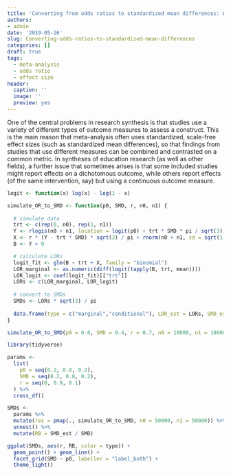 ```yaml
---
title: 'Converting from odds ratios to standardized mean differences: What to do with logistic regression coefficients?'
authors:
- admin
date: '2019-05-26'
slug: Converting-odds-ratios-to-standardized-mean-differences
categories: []
draft: true
tags:
  - meta-analysis
  - odds ratio
  - effect size
header:
  caption: ''
  image: ''
  preview: yes
---
```


One of the central problems in research synthesis is that studies use a variety of different types of outcome measures to assess a construct. This is the main reason that meta-analysis often uses standardized, scale-free effect sizes (such as standardized mean differences), so that findings from studies that use different measures can be combined and contrasted on a common metric. In syntheses of education research (as well as other fields), a further issue that sometimes arises is that some included studies might report effects on a dichotomous outcome, while others report effects (of the same intervention, say) but using a continuous outcome measure. 

```r
logit <- function(x) log(x) - log(1 - x)

simulate_OR_to_SMD <- function(p0, SMD, r, n0, n1) {
  
  # simulate data
  trt <- c(rep(0, n0), rep(1, n1))
  Y <- rlogis(n0 + n1, location = logit(p0) + trt * SMD * pi / sqrt(3))
  X <- r * (Y - trt * SMD) * sqrt(3) / pi + rnorm(n0 + n1, sd = sqrt(1 - r^2))
  B <- Y > 0

  # calculate LORs
  logit_fit <- glm(B ~ trt + X, family = "binomial")
  LOR_marginal <- as.numeric(diff(logit(tapply(B, trt, mean))))
  LOR_logit <- coef(logit_fit)[["trt"]]
  LORs <- c(LOR_marginal, LOR_logit)
  
  # convert to SMDs
  SMDs <- LORs * sqrt(3) / pi
  
  data.frame(type = c("marginal","conditional"), LOR_est = LORs, SMD_est = SMDs)
} 

simulate_OR_to_SMD(p0 = 0.6, SMD = 0.4, r = 0.7, n0 = 10000, n1 = 10000)

```

```r
library(tidyverse)

params <- 
  list(
    p0 = seq(0.2, 0.8, 0.2),
    SMD = seq(0.2, 0.8, 0.2),
    r = seq(0, 0.9, 0.1)
  ) %>%
  cross_df()

SMDs <- 
  params %>%
  mutate(res = pmap(., simulate_OR_to_SMD, n0 = 50000, n1 = 50000)) %>%
  unnest() %>%
  mutate(RB = SMD_est / SMD)

ggplot(SMDs, aes(r, RB, color = type)) + 
  geom_point() + geom_line() + 
  facet_grid(SMD ~ p0, labeller = "label_both") + 
  theme_light()
```

